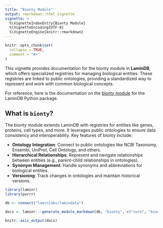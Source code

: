 ```yaml
---
title: "Bionty Module"
output: rmarkdown::html_vignette
vignette: >
  %\VignetteIndexEntry{Bionty Module}
  %\VignetteEncoding{UTF-8}
  %\VignetteEngine{knitr::rmarkdown}
---
```


```r
knitr::opts_chunk$set(
  collapse = TRUE,
  comment = "#>"
)
```

This vignette provides documentation for the bionty module in **LaminDB**, which offers specialized registries for managing biological entities. These registries are linked to public ontologies, providing a standardized way to represent and work with common biological concepts.

For reference, here is the documentation on the [bionty module](https://docs.lamin.ai/bionty) for the LaminDB Python package.

## What is `bionty`?

The bionty module extends LaminDB with registries for entities like genes, proteins, cell types, and more. It leverages public ontologies to ensure data consistency and interoperability. Key features of bionty include:

* **Ontology Integration**: Connect to public ontologies like NCBI Taxonomy, Ensembl, UniProt, Cell Ontology, and others.
* **Hierarchical Relationships**: Represent and navigate relationships between entities (e.g., parent-child relationships in ontologies).
* **Synonym Management**: Handle synonyms and abbreviations for biological entities.
* **Versioning**: Track changes in ontologies and maintain historical versions.


```r
library(laminr)
library(purrr)

db <- connect("laminlabs/lamindata")

docs <- laminr:::generate_module_markdown(db, "bionty", c("core", "bionty"))

knitr::asis_output(docs)
```